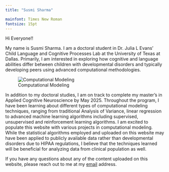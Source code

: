```yaml
---
title: "Susmi Sharma"

mainfont: Times New Roman
fontsize: 15pt
---
```


Hi Everyone!!

My name is Susmi Sharma. I am a doctoral student in Dr. Julia L Evans' Child Language and Cognitive Processes Lab at the University of Texas at Dallas. Primarily, I am interested in exploring how cognitive and language abilities differ between children with developmental disorders and typically developing peers using advanced computational methodologies.

![Computational Modeling](WebsitePic.png){fig-align="left"}

In addition to my doctoral studies, I am on track to complete my master's in Applied Cognitive Neuroscience by May 2025. Throughout the program, I have been learning about different types of computational modeling techniques, ranging from traditional Analysis of Variance, linear regression to advanced machine learning algorithms including supervised, unsupervised and reinforcement learning algorithms. I am excited to populate this website with various projects in computational modeling. While the statistical algorithms employed and uploaded on this website may have been applied to publicly available data rather than developmental disorders due to HIPAA regulations, I believe that the techniques learned will be beneficial for analyzing data from clinical population as well.

If you have any questions about any of the content uploaded on this website, please reach out to me at my [email](sxs220550@utdallas.edu) address.
